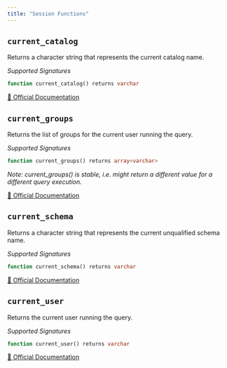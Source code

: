 ```yaml
---
title: "Session Functions"
---
```


## `current_catalog`

Returns a character string that represents the current catalog name.

*Supported Signatures*
```sql
function current_catalog() returns varchar
```
[🔗 Official Documentation](https://trino.io/docs/current/functions/session.html#current_catalog)

## `current_groups`

Returns the list of groups for the current user running the query.

*Supported Signatures*
```sql
function current_groups() returns array<varchar>
```
*Note: current_groups() is stable,  i.e. might return a
                different value for a different query execution.*

[🔗 Official Documentation](https://trino.io/docs/current/functions/session.html#current_groups)

## `current_schema`

Returns a character string that represents the current unqualified schema name.

*Supported Signatures*
```sql
function current_schema() returns varchar
```
[🔗 Official Documentation](https://trino.io/docs/current/functions/session.html#current_schema)

## `current_user`

Returns the current user running the query.

*Supported Signatures*
```sql
function current_user() returns varchar
```
[🔗 Official Documentation](https://trino.io/docs/current/functions/session.html#current_user)



